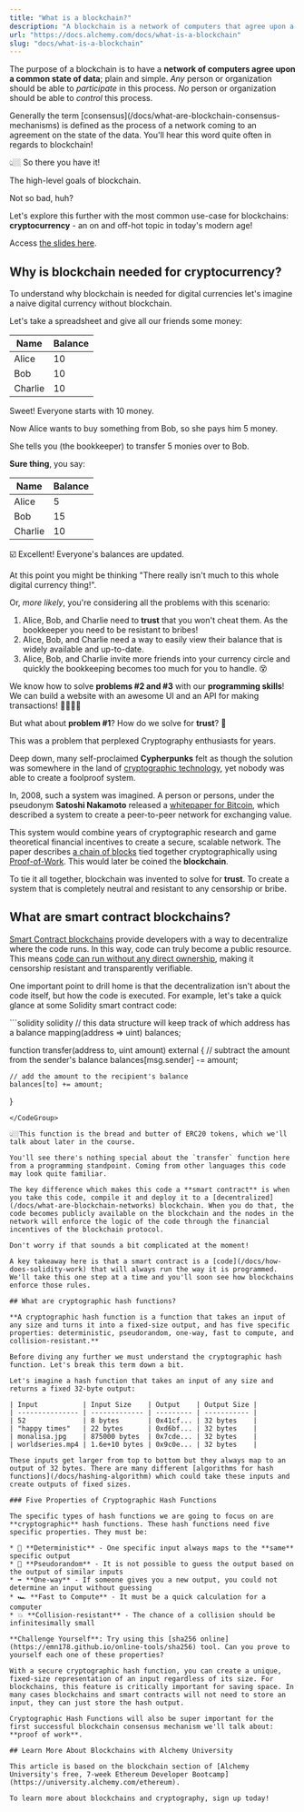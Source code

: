 ```yaml
---
title: "What is a blockchain?"
description: "A blockchain is a network of computers that agree upon a common state of data. It is a decentralized system that is resistant to censorship and control."
url: "https://docs.alchemy.com/docs/what-is-a-blockchain"
slug: "docs/what-is-a-blockchain"
---
```



The purpose of a blockchain is to have a **network of computers agree upon a common state of data**; plain and simple. *Any* person or organization should be able to *participate* in this process. *No* person or organization should be able to *control* this process.

<Info>
  Generally the term [consensus](/docs/what-are-blockchain-consensus-mechanisms) is defined as the process of a network coming to an agreement on the state of the data. You'll hear this word quite often in regards to blockchain!
</Info>

👆🏼 So there you have it!

The high-level goals of blockchain.

Not so bad, huh?

Let's explore this further with the most common use-case for blockchains: **cryptocurrency** - an on and off-hot topic in today's modern age!

Access [the slides here](https://docs.google.com/presentation/d/e/2PACX-1vS8uFYWDOWjitlYdZYejLNv7q2DWVzgA98J3pUdpBXPPpHB9aS7vriM-FISSUHu4IROjX-fIXPCD0I7/pub?start=false\&loop=false\&delayms=3000).

## Why is blockchain needed for cryptocurrency?

To understand why blockchain is needed for digital currencies let's imagine a naive digital currency without blockchain.

Let's take a spreadsheet and give all our friends some money:

| Name    | Balance |
| ------- | ------- |
| Alice   | 10      |
| Bob     | 10      |
| Charlie | 10      |

Sweet! Everyone starts with 10 money.

Now Alice wants to buy something from Bob, so she pays him 5 money.

She tells you (the bookkeeper) to transfer 5 monies over to Bob.

**Sure thing**, you say:

| Name    | Balance |
| ------- | ------- |
| Alice   | 5       |
| Bob     | 15      |
| Charlie | 10      |

☑️ Excellent! Everyone's balances are updated.

At this point you might be thinking "There really isn't much to this whole digital currency thing!".

Or, *more likely*, you're considering all the problems with this scenario:

1. Alice, Bob, and Charlie need to **trust** that you won't cheat them. As the bookkeeper you need to be resistant to bribes!
2. Alice, Bob, and Charlie need a way to easily view their balance that is widely available and up-to-date.
3. Alice, Bob, and Charlie invite more friends into your currency circle and quickly the bookkeeping becomes too much for you to handle. 😵

We know how to solve **problems #2 and #3** with our **programming skills**! We can build a website with an awesome UI and an API for making transactions! 👨‍💻👩‍💻

But what about **problem #1**? How do we solve for **trust**? 🤔

This was a problem that perplexed Cryptography enthusiasts for years.

Deep down, many self-proclaimed **Cypherpunks** felt as though the solution was somewhere in the land of [cryptographic technology](/docs/public-key-cryptography), yet nobody was able to create a foolproof system.

In, 2008, such a system was imagined. A person or persons, under the pseudonym **Satoshi Nakamoto** released a [whitepaper for Bitcoin](https://bitcoin.org/bitcoin.pdf), which described a system to create a peer-to-peer network for exchanging value.

This system would combine years of cryptographic research and game theoretical financial incentives to create a secure, scalable network. The paper describes [a chain of blocks](/docs/bitcoin-genesis-block) tied together cryptographically using [Proof-of-Work](/docs/proof-of-work). This would later be coined the **blockchain**.

To tie it all together, blockchain was invented to solve for **trust**. To create a system that is completely neutral and resistant to any censorship or bribe.

## What are smart contract blockchains?

[Smart Contract blockchains](/docs/what-is-ethereum) provide developers with a way to decentralize where the code runs. In this way, code can truly become a public resource. This means [code can run without any direct ownership](/docs/smart-contract-communication), making it censorship resistant and transparently verifiable.

One important point to drill home is that the decentralization isn't about the code itself, but how the code is executed. For example, let's take a quick glance at some Solidity smart contract code:

<CodeGroup>
  ```solidity solidity
  // this data structure will keep track of which address has a balance
  mapping(address => uint) balances;

  function transfer(address to, uint amount) external {
    // subtract the amount from the sender's balance
    balances[msg.sender] -= amount;

    // add the amount to the recipient's balance
    balances[to] += amount;
  }
  ```
</CodeGroup>

👆🏼This function is the bread and butter of ERC20 tokens, which we'll talk about later in the course.

You'll see there's nothing special about the `transfer` function here from a programming standpoint. Coming from other languages this code may look quite familiar.

The key difference which makes this code a **smart contract** is when you take this code, compile it and deploy it to a [decentralized](/docs/what-are-blockchain-networks) blockchain. When you do that, the code becomes publicly available on the blockchain and the nodes in the network will enforce the logic of the code through the financial incentives of the blockchain protocol.

Don't worry if that sounds a bit complicated at the moment!

A key takeaway here is that a smart contract is a [code](/docs/how-does-solidity-work) that will always run the way it is programmed. We'll take this one step at a time and you'll soon see how blockchains enforce those rules.

## What are cryptographic hash functions?

**A cryptographic hash function is a function that takes an input of any size and turns it into a fixed-size output, and has five specific properties: deterministic, pseudorandom, one-way, fast to compute, and collision-resistant.**

Before diving any further we must understand the cryptographic hash function. Let's break this term down a bit.

Let's imagine a hash function that takes an input of any size and returns a fixed 32-byte output:

| Input           | Input Size    | Output    | Output Size |
| --------------- | ------------- | --------- | ----------- |
| 52              | 8 bytes       | 0x41cf... | 32 bytes    |
| "happy times"   | 22 bytes      | 0xd6bf... | 32 bytes    |
| monalisa.jpg    | 875000 bytes  | 0x7cde... | 32 bytes    |
| worldseries.mp4 | 1.6e+10 bytes | 0x9c0e... | 32 bytes    |

These inputs get larger from top to bottom but they always map to an output of 32 bytes. There are many different [algorithms for hash functions](/docs/hashing-algorithm) which could take these inputs and create outputs of fixed sizes.

### Five Properties of Cryptographic Hash Functions

The specific types of hash functions we are going to focus on are **cryptographic** hash functions. These hash functions need five specific properties. They must be:

* 🔮 **Deterministic** - One specific input always maps to the **same** specific output
* 🎲 **Pseudorandom** - It is not possible to guess the output based on the output of similar inputs
* ➡️ **One-way** - If someone gives you a new output, you could not determine an input without guessing
* 🏎 **Fast to Compute** - It must be a quick calculation for a computer
* 💥 **Collision-resistant** - The chance of a collision should be infinitesimally small

**Challenge Yourself**: Try using this [sha256 online](https://emn178.github.io/online-tools/sha256) tool. Can you prove to yourself each one of these properties?

With a secure cryptographic hash function, you can create a unique, fixed-size representation of an input regardless of its size. For blockchains, this feature is critically important for saving space. In many cases blockchains and smart contracts will not need to store an input, they can just store the hash output.

Cryptographic Hash Functions will also be super important for the first successful blockchain consensus mechanism we'll talk about: **proof of work**.

## Learn More About Blockchains with Alchemy University

This article is based on the blockchain section of [Alchemy University's free, 7-week Ethereum Developer Bootcamp](https://university.alchemy.com/ethereum).

To learn more about blockchains and cryptography, sign up today!
